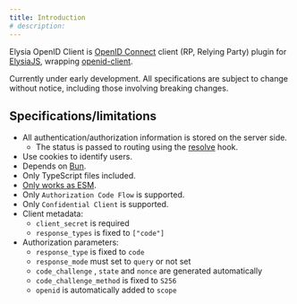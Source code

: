```yaml
---
title: Introduction
# description:
---
```



Elysia OpenID Client is [OpenID Connect](https://openid.net/) client (RP, Relying Party) plugin for [ElysiaJS](https://elysiajs.com/), wrapping [openid-client](https://github.com/panva/node-openid-client).

<Aside type="caution">
  Currently under early development.  
  All specifications are subject to change without notice, including those involving breaking changes.
</Aside>

<CardGrid>
  <LinkCard title="GitHub" href="https://github.com/macropygia/elysia-openid-client" target="_blank" />
  <LinkCard title="npm" href="https://www.npmjs.com/package/elysia-openid-client" target="_blank" />
</CardGrid>

## Specifications/limitations

- All authentication/authorization information is stored on the server side.
    - The status is passed to routing using the [resolve](https://elysiajs.com/life-cycle/before-handle.html#resolve) hook.
- Use cookies to identify users.
- Depends on [Bun](https://bun.sh/).
- Only TypeScript files included.
- [Only works as ESM](https://gist.github.com/sindresorhus/a39789f98801d908bbc7ff3ecc99d99c).
- Only `Authorization Code Flow` is supported.
- Only `Confidential Client` is supported.
- Client metadata:
    - `client_secret` is required
    - `response_types` is fixed to `["code"]`
- Authorization parameters:
    - `response_type` is fixed to `code`
    - `response_mode` must set to `query` or not set
    - `code_challenge` , `state` and `nonce` are generated automatically
    - `code_challenge_method` is fixed to `S256`
    - `openid` is automatically added to `scope`
